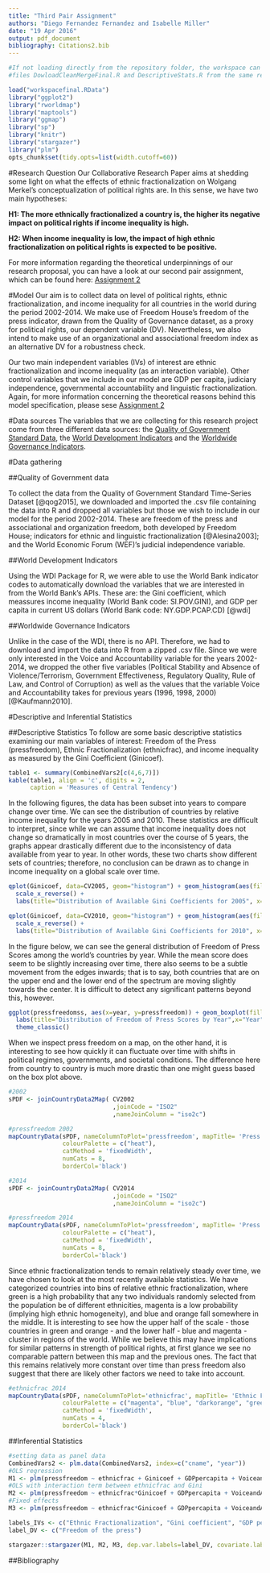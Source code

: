 ```yaml
---
title: "Third Pair Assignment"
authors: "Diego Fernandez Fernandez and Isabelle Miller"
date: "19 Apr 2016"
output: pdf_document
bibliography: Citations2.bib
---
```

```r
#If not loading directly from the repository folder, the workspace can be replicated by running the
#files DowloadCleanMergeFinal.R and DescriptiveStats.R from the same repository.

load("workspacefinal.RData")
library("ggplot2")
library("rworldmap")
library("maptools")
library("ggmap")
library("sp")
library("knitr")
library("stargazer")
library("plm")
opts_chunk$set(tidy.opts=list(width.cutoff=60))
```


#Research Question
Our Collaborative Research Paper aims at shedding some light on what the effects of ethnic fractionalization on Wolgang Merkel's conceptualization of political rights are. In this sense, we have two main hypotheses: 

**H1: The more ethnically fractionalized a country is, the higher its negative impact on political rights if income inequality is high.**

**H2: When income inequality is low, the impact of high ethnic fractionalization on political rights is expected to be positive.**

For more information regarding the theoretical underpinnings of our research proposal, you can have a look at our second pair assignment, which can be found here: [Assignment 2](https://github.com/imiller88/IsabelleandDiegosFinalResearchProject/blob/master/Assignment2/Assignment2_ResearchProposal.Rmd)

#Model
Our aim is to collect data on level of political rights, ethnic fractionalization, and income inequality for all countries in the world during the period 2002-2014. We make use of Freedom House's freedom of the press indicator, drawn from the Quality of Governance dataset, as a proxy for political rights, our dependent variable (DV). Nevertheless, we also intend to make use of an organizational and associational freedom index as an alternative DV for a robustness check. 

Our two main independent variables (IVs) of interest are ethnic fractionalization and income inequality (as an interaction variable). Other control variables that we include in our model are GDP per capita, judiciary independence, governmental accountability and linguistic fractionalization. Again, for more information concerning the theoretical reasons behind this model specification, please sese [Assignment 2](https://github.com/imiller88/IsabelleandDiegosFinalResearchProject/blob/master/Assignment2/Assignment2_ResearchProposal.Rmd)

#Data sources
The variables that we are collecting for this research project come from three different data sources: the [Quality of Government Standard Data](http://qog.pol.gu.se/data/datadownloads/qogstandarddata), the [World Development Indicators](http://data.worldbank.org/data-catalog/world-development-indicators) and the [Worldwide Governance Indicators](http://data.worldbank.org/data-catalog/worldwide-governance-indicators).

\itemize{
\item{Quality of Government (QoG) Standard Time-Series Data}{ - These are contained in the QoG Standard Time-Series Dataset, which includes data from 1946 to 2015, the unit of analysis being country-year. It compiles approximately 2500 variables, making it the largest dataset developed by the Quality of Government Institute at the University of Gothenburg, Sweden.}
\item{World Development Indicators (WDI)}{ - These are a set of indicators developed by the World Bank, compiling "relevant, high-quality, and internationally comparable statistics about global development and the fight against poverty". They are organized around six main themes, which are world view, people, environment, economy, states and markets, and global links.}
\item{Worldwide Governance Indicators (WGI)}{ - These are also developed by the World Bank. They consist of "six composite indicators of broad dimensions of governance covering over 200 countries since 1996: Voice and Accountability, Political Stability and Absence of Violence/Terrorism, Government Effectiveness, Regulatory Quality, Rule of Law, and Control of Corruption". They are obtained from 31 different perception-based data sources, aiming at enabling meaningful cross-country comparisons over time.}
}


#Data gathering

##Quality of Government data 

To collect the data from the Quality of Government Standard Time-Series Dataset [@qog2015], we downloaded and imported the .csv file containing the data into R and dropped all variables but those we wish to include in our model for the period 2002-2014. These are freedom of the press and associational and organization freedom, both developed by Freedom House; indicators for ethnic and linguistic fractionalization [@Alesina2003]; and the World Economic Forum (WEF)'s judicial independence variable. 

##World Development Indicators 

Using the WDI Package for R, we were able to use the World Bank indicator codes to automatically download the variables that we are interested in from the World Bank's APIs. These are: the Gini coefficient, which meassures income inequality (World Bank code: SI.POV.GINI), and GDP per capita in current US dollars (World Bank code: NY.GDP.PCAP.CD) [@wdi]

##Worldwide Governance Indicators 

Unlike in the case of the WDI, there is no API. Therefore, we had to download and import the data into R from a zipped .csv file. Since we were only interested in the Voice and Accountability variable for the years 2002-2014, we dropped the other five variables (Political Stability and Absence of Violence/Terrorism, Government Effectiveness, Regulatory Quality, Rule of Law, and Control of Corruption)  as well as the values that the variable Voice and Accountability takes for previous years (1996, 1998, 2000) [@Kaufmann2010]. 


#Descriptive and Inferential Statistics

##Descriptive Statistics
To follow are some basic descriptive statistics examining our main variables of interest: Freedom of the Press (pressfreedom), Ethnic Fractionalization (ethnicfrac), and income inequality as measured by the Gini Coefficient (Ginicoef). 

```r
table1 <- summary(CombinedVars2[c(4,6,7)])
kable(table1, align = 'c', digits = 2, 
      caption = 'Measures of Central Tendency')
```

In the following figures, the data has been subset into years to compare change over time. We can see the distribution of countries by relative income inequality for the years 2005 and 2010. These statistics are difficult to interpret, since while we can assume that income inequality does not change so dramatically in most countries over the course of 5 years, the graphs appear drastically different due to the inconsistency of data available from year to year. In other words, these two charts show different sets of countries; therefore, no conclusion can be drawn as to change in income inequality on a global scale over time.

```r
qplot(Ginicoef, data=CV2005, geom="histogram") + geom_histogram(aes(fill = ..count..)) +
  scale_x_reverse() +
  labs(title="Distribution of Available Gini Coefficients for 2005", x="Coefficient", y="Frequency")
```


```r
qplot(Ginicoef, data=CV2010, geom="histogram") + geom_histogram(aes(fill = ..count..)) + 
  scale_x_reverse() +
  labs(title="Distribution of Available Gini Coefficients for 2010", x="Coefficient", y="Frequency")
```



In the figure below, we can see the general distribution of Freedom of Press Scores among the world's countries by year. While the mean score does seem to be slightly increasing over time, there also seems to be a subtle movement from the edges inwards; that is to say, both countries that are on the upper end and the lower end of the spectrum are moving slightly towards the center. It is difficult to detect any significant patterns beyond this, however. 

```r
ggplot(pressfreedomss, aes(x=year, y=pressfreedom)) + geom_boxplot(fill="lightblue") + 
  labs(title="Distribution of Freedom of Press Scores by Year",x="Year", y = "Freedom Score")+
  theme_classic()
```



When we inspect press freedom on a map, on the other hand, it is interesting to see how quickly it can fluctuate over time with shifts in political regimes, governments, and societal conditions. The difference here from country to country is much more drastic than one might guess based on the box plot above.

```r
#2002
sPDF <- joinCountryData2Map( CV2002
                             ,joinCode = "ISO2"
                             ,nameJoinColumn = "iso2c")

#pressfreedom 2002
mapCountryData(sPDF, nameColumnToPlot='pressfreedom', mapTitle= 'Press Freedom 2002',
               colourPalette = c("heat"),
               catMethod = 'fixedWidth',
               numCats = 8,
               borderCol='black')
```


```r
#2014
sPDF <- joinCountryData2Map( CV2014
                             ,joinCode = "ISO2"
                             ,nameJoinColumn = "iso2c")

#pressfreedom 2014
mapCountryData(sPDF, nameColumnToPlot='pressfreedom', mapTitle= 'Press Freedom 2014',
               colourPalette = c("heat"),
               catMethod = 'fixedWidth',
               numCats = 8,
               borderCol='black')
```



Since ethnic fractionalization tends to remain relatively steady over time, we have chosen to look at the most recently available statistics. We have categorized countries into bins of relative ethnic fractionalization, where green is a high probability that any two individuals randomly selected from the population be of different ethnicities, magenta is a low probability (implying high ethnic homogeneity), and blue and orange fall somewhere in the middle. It is interesting to see how the upper half of the scale - those countries in green and orange - and the lower half - blue and magenta - cluster in regions of the world. While we believe this may have implications for similar patterns in strength of political rights, at first glance we see no comparable pattern between this map and the previous ones. The fact that this remains relatively more constant over time than press freedom also suggest that there are likely other factors we need to take into account.


```r

#ethnicfrac 2014
mapCountryData(sPDF, nameColumnToPlot='ethnicfrac', mapTitle= 'Ethnic Fractionalization (2014)',
               colourPalette = c("magenta", "blue", "darkorange", "green"),
               catMethod = 'fixedWidth',
               numCats = 4,
               borderCol='black')
```

\newpage

##Inferential Statistics
```r

#setting data as panel data
CombinedVars2 <- plm.data(CombinedVars2, index=c("cname", "year"))
#OLS regression
M1 <- plm(pressfreedom ~ ethnicfrac + Ginicoef + GDPpercapita + VoiceandAccountability + judindep + langfrac , data = CombinedVars2, model="pooling", index=c("cname", "year"))
#OLS with interaction term between ethnicfrac and Gini
M2 <- plm(pressfreedom ~ ethnicfrac*Ginicoef + GDPpercapita + VoiceandAccountability + judindep + langfrac , data = CombinedVars2, model="pooling", index=c("cname", "year"))
#Fixed effects
M3 <- plm(pressfreedom ~ ethnicfrac*Ginicoef + GDPpercapita + VoiceandAccountability + judindep + langfrac , data = CombinedVars2, model="within", index=c("cname", "year"))

labels_IVs <- c("Ethnic Fractionalization", "Gini coefficient", "GDP per capita", "Voice and Accountability", "Judicial Independence", "Linguistic Fractionalization", ("Intercept"))
label_DV <- c("Freedom of the press")

stargazer::stargazer(M1, M2, M3, dep.var.labels=label_DV, covariate.labels = labels_IVs, title = "Regression Results: Pooled OLS (1), Pooled OLS with interaction (2) and Fixed Effects with Interaction (3)", digits = 2, type = "latex", header = FALSE)

```

\newpage

##Bibliography